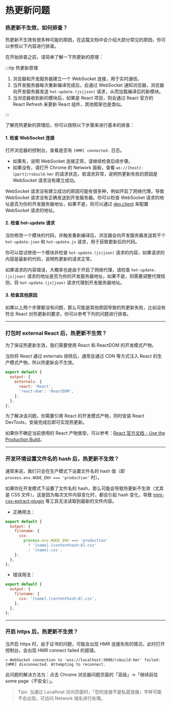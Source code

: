 # 热更新问题

### 热更新不生效，如何排查？

热更新不生效有很多种可能的原因，在这篇文档中会介绍大部分常见的原因，你可以参照以下内容进行排查。

在开始排查之前，请简单了解一下热更新的原理：

:::tip 热更新原理

1. 浏览器和开发服务器建立一个 WebSocket 连接，用于实时通信。
2. 当开发服务器每次重新编译完成后，会通过 WebSocket 通知浏览器，浏览器向开发服务器发送 `hot-update.(js|json)` 请求，从而加载编译后的新模块。
3. 当浏览器收到新的模块后，如果是 React 项目，则会通过 React 官方的 React Refresh 来更新 React 组件，其他框架也是类似。

:::

了解完热更新的原理后，你可以按照以下步骤来进行基本的排查：

#### 1. 检查 WebSocket 连接

打开浏览器的控制台，查看是否有 `[HMR] connected.` 日志。

- 如果有，说明 WebSocket 连接正常，请继续检查后续步骤。
- 如果没有，请打开 Chrome 的 Network 面板，查看 `ws://[host]:[port]/rsbuild-hmr` 的请求状态，若请求异常，说明热更新失败的原因是 WebSocket 请求没有建立成功。

WebSocket 请求没有建立成功的原因可能有很多种，例如开启了网络代理，导致 WebSocket 请求没有正确发送到开发服务器。你可以检查 WebSocket 请求的地址是否为你的开发服务器地址，如果不是，则可以通过 [dev.client](/config/dev/client) 来配置 WebSocket 请求的地址。

#### 2. 检查 hot-update 请求

当你修改一个模块的代码，并触发重新编译后，浏览器会向开发服务器发送若干个 `hot-update.json` 和 `hot-update.js` 请求，用于获取更新后的代码。

你可以尝试修改一个模块并检查 `hot-update.(js|json)` 请求的内容，如果请求的内容是最新的代码，说明热更新的请求正常。

如果请求的内容错误，大概率也是由于开启了网络代理，请检查 `hot-update.(js|json)` 请求的地址是否为你的开发服务器地址，如果不是，则需要调整代理规则，将 `hot-update.(js|json)` 请求代理到开发服务器地址。

#### 3. 检查其他原因

如果以上两个步骤都没有问题，那么可能是其他原因导致的热更新失败，比如没有符合 React 对热更新的要求，你可以参考下列的问题进行排查。

---

### 打包时 external React 后，热更新不生效？

为了保证热更新生效，我们需要使用 React 和 ReactDOM 的开发模式产物。

当你将 React 通过 externals 排除后，通常会通过 CDN 等方式注入 React 的生产模式产物，所以热更新会不生效。

```js
export default {
  output: {
    externals: {
      react: 'React',
      'react-dom': 'ReactDOM',
    },
  },
};
```

为了解决该问题，你需要引用 React 的开发模式产物，同时安装 React DevTools，安装完成后即可实现热更新。

如果你不确定当前使用的 React 产物类型，可以参考：[React 官方文档 - Use the Production Build](https://legacy.reactjs.org/docs/optimizing-performance.html#use-the-production-build)。

---

### 开发环境设置文件名的 hash 后，热更新不生效？

通常来说，我们只会在生产模式下设置文件名的 hash 值（即 `process.env.NODE_ENV === 'production'` 时）。

如果你在开发模式下设置了文件名的 hash，那么可能会导致热更新不生效（尤其是 CSS 文件）。这是因为每次文件内容变化时，都会引起 hash 变化，导致 [mini-css-extract-plugin](https://npmjs.com/package/mini-css-extract-plugin) 等工具无法读取到最新的文件内容。

- 正确用法：

```js
export default {
  output: {
    filename: {
      css:
        process.env.NODE_ENV === 'production'
          ? '[name].[contenthash:8].css'
          : '[name].css',
    },
  },
};
```

- 错误用法：

```js
export default {
  output: {
    filename: {
      css: '[name].[contenthash:8].css',
    },
  },
};
```

---

### 开启 https 后，热更新不生效？

当开启 https 时，由于证书的问题，可能会出现 HMR 连接失败的情况，此时打开控制台，会出现 HMR connect failed 的报错。

```text
» WebSocket connection to 'wss://localhost:3000/rsbuild-hmr' failed:
[HMR] disconnected. Attempting to reconnect.
```

此问题的解决方法为：点击 Chrome 浏览器问题页面的「高级」->「继续前往 some page（不安全）」。

> Tips: 当通过 Localhost 访问页面时，「您的连接不是私密连接」字样可能不会出现，可访问 Network 域名进行处理。
